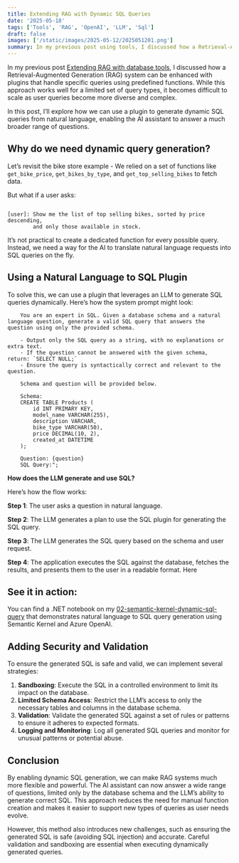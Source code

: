 ```yaml
---
title: Extending RAG with Dynamic SQL Queries
date: '2025-05-18'
tags: ['Tools', 'RAG', 'OpenAI', 'LLM', 'Sql']
draft: false
images: ['/static/images/2025-05-12/2025051201.png']
summary: In my previous post using tools, I discussed how a Retrieval-Augmented Generation (RAG) system can be enhanced with plugins that handle specific queries using predefined functions. While this approach works well for a limited set of query types, it becomes difficult to scale as user queries become more diverse and complex. In this post, I’ll explore how we can use a plugin to generate dynamic SQL queries from natural language, enabling the AI assistant to answer a much broader range of questions.
---
```


In my previous post [Extending RAG with database tools](https://binarytrails.com/posts/2025/05/rag-with-tools), I discussed how a Retrieval-Augmented Generation (RAG) system can be enhanced with plugins that handle specific queries using predefined functions. While this approach works well for a limited set of query types, it becomes difficult to scale as user queries become more diverse and complex. 

In this post, I’ll explore how we can use a plugin to generate dynamic SQL queries from natural language, enabling the AI assistant to answer a much broader range of questions.


## Why do we need dynamic query generation?

Let’s revisit the bike store example - We relied on a set of functions like `get_bike_price`, `get_bikes_by_type`, and `get_top_selling_bikes` to fetch data. 

But what if a user asks:

```text

[user]: Show me the list of top selling bikes, sorted by price descending,
        and only those available in stock.

```

It’s not practical to create a dedicated function for every possible query. 
Instead, we need a way for the AI to translate natural language requests into SQL queries on the fly.

## Using a Natural Language to SQL Plugin

To solve this, we can use a plugin that leverages an LLM to generate SQL queries dynamically. Here’s how the system prompt might look:

```text
    You are an expert in SQL. Given a database schema and a natural language question, generate a valid SQL query that answers the question using only the provided schema.

    - Output only the SQL query as a string, with no explanations or extra text.
    - If the question cannot be answered with the given schema, return: `SELECT NULL;`
    - Ensure the query is syntactically correct and relevant to the question.

    Schema and question will be provided below.

    Schema: 
    CREATE TABLE Products (
        id INT PRIMARY KEY,
        model_name VARCHAR(255),
        description VARCHAR,
        bike_type VARCHAR(50),
        price DECIMAL(10, 2),
        created_at DATETIME
    );

    Question: {question}
    SQL Query:"; 

```

**How does the LLM generate and use SQL?**

Here’s how the flow works:

**Step 1**: The user asks a question in natural language.

**Step 2**: The LLM generates a plan to use the SQL plugin for generating the SQL query.

**Step 3**: The LLM generates the SQL query based on the schema and user request.

**Step 4**: The application executes the SQL against the database, fetches the results, and presents them to the user in a readable format. Here 

## See it in action:

You can find a .NET notebook on my [02-semantic-kernel-dynamic-sql-query](https://github.com/rakeshl4/ai-examples/tree/main/02-semantic-kernel-dynamic-sql-query) that demonstrates natural language to SQL query generation using Semantic Kernel and Azure OpenAI.

## Adding Security and Validation

To ensure the generated SQL is safe and valid, we can implement several strategies:

1. **Sandboxing**: Execute the SQL in a controlled environment to limit its impact on the database.
2. **Limited Schema Access**: Restrict the LLM’s access to only the necessary tables and columns in the database schema.
3. **Validation**: Validate the generated SQL against a set of rules or patterns to ensure it adheres to expected formats.
4. **Logging and Monitoring**: Log all generated SQL queries and monitor for unusual patterns or potential abuse.

## Conclusion

By enabling dynamic SQL generation, we can make RAG systems much more flexible and powerful. The AI assistant can now answer a wide range of questions, limited only by the database schema and the LLM’s ability to generate correct SQL. This approach reduces the need for manual function creation and makes it easier to support new types of queries as user needs evolve.

However, this method also introduces new challenges, such as ensuring the generated SQL is safe (avoiding SQL injection) and accurate. Careful validation and sandboxing are essential when executing dynamically generated queries.
